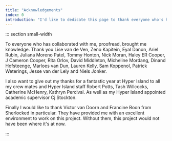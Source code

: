 ```yaml
---
title: "Acknowledgements"
index: 0
introduction: "I'd like to dedicate this page to thank everyone who's helped me either leading up to, or during the creation of this thesis. It would not have been the same without them."
---
```


::: section small-width

To everyone who has collaborated with me, proofread, brought me knowledge. Thank you Lise van de Ven, Zeno Kapitein, Eyal Danon, Ariel Rubin, Juliana Moreno Patel, Tommy Honton, Nick Moran, Haley ER Cooper, J Cameron Cooper, Rita Orlov, David Middleton, Micheline Mordang, Dinand Hofsteenge, Marloes van Dun, Lauren Kelly, Sam Koppenol, Patrick Weterings, Jesse van der Lely and Niels Jonker.

I also want to give out my thanks for a fantastic year at Hyper Island to all my crew mates and Hyper Island staff Robert Potts, Tash Willcocks, Catherine McHenry, Kathryn Percival. As well as my Hyper Island appointed academic supervisor Cj Stockton.

Finally I would like to thank Victor van Doorn and Francine Boon from Sherlocked in particular. They have provided me with an excellent environment to work on this project. Without them, this project would not have been where it's at now.

:::
